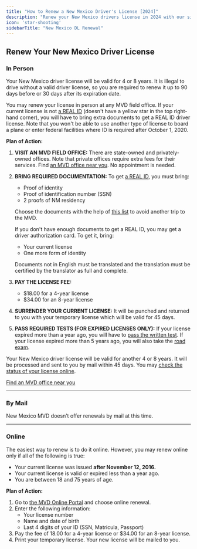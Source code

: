 ```yaml
---
title: "How to Renew a New Mexico Driver's License [2024]"
description: "Renew your New Mexico drivers license in 2024 with our simple, step-by-step guide. Find all the necessary requirements, forms, fees, and online renewal options to ensure a hassle-free experience. Stay legal and avoid fines - start your renewal process now!"
icon: 'star-shooting'
sidebarTitle: "New Mexico DL Renewal"
---
```


## Renew Your New Mexico Driver License

### In Person

Your New Mexico driver license will be valid for 4 or 8 years. It is illegal to drive without a valid driver license, so you are required to renew it up to 90 days before or 30 days after its expiration date.

You may renew your license in person at any MVD field office. If your current license is not [a REAL ID](http://www.mvd.newmexico.gov/real-id-information.aspx) (doesn't have a yellow star in the top right-hand corner), you will have to bring extra documents to get a REAL ID driver license. Note that you won't be able to use another type of license to board a plane or enter federal facilities where ID is required after October 1, 2020.

**Plan of Action:**
1. **VISIT AN MVD FIELD OFFICE:** There are state-owned and privately-owned offices. Note that private offices require extra fees for their services. Find [an MVD office near you](https://driving-tests.org/dmv-near-me/). No appointment is needed.
2. **BRING REQUIRED DOCUMENTATION:** To get [a REAL ID](http://www.mvd.newmexico.gov/real-id-information.aspx), you must bring:
   - Proof of identity
   - Proof of identification number (SSN)
   - 2 proofs of NM residency

   Choose the documents with the help of [this list](http://www.mvd.newmexico.gov/realid-acceptable-docs7-25-18.pdf) to avoid another trip to the MVD.

   If you don't have enough documents to get a REAL ID, you may get a driver authorization card. To get it, bring:
   - Your current license
   - One more form of identity

   Documents not in English must be translated and the translation must be certified by the translator as full and complete.
3. **PAY THE LICENSE FEE:**
   - $18.00 for a 4-year license
   - $34.00 for an 8-year license
4. **SURRENDER YOUR CURRENT LICENSE:** It will be punched and returned to you with your temporary license which will be valid for 45 days.
5. **PASS REQUIRED TESTS (FOR EXPIRED LICENSES ONLY):** If your license expired more than a year ago, you will have to [pass the written test](#dmv-knowledge-test). If your license expired more than 5 years ago, you will also take the [road exam](#dmv-driving-test).

Your New Mexico driver license will be valid for another 4 or 8 years. It will be processed and sent to you by mail within 45 days. You may [check the status of your license online](https://eservices.mvd.newmexico.gov/eTapestry/_/#2).

[Find an MVD office near you](https://driving-tests.org/dmv-near-me/)

---

### By Mail

New Mexico MVD doesn’t offer renewals by mail at this time.

---

### Online

The easiest way to renew is to do it online. However, you may renew online only if all of the following is true:
- Your current license was issued **after November 12, 2016.**
- Your current license is valid or expired less than a year ago.
- You are between 18 and 75 years of age.

**Plan of Action:**
1. Go to [the MVD Online Portal](https://eservices.mvd.newmexico.gov/eTapestry/_/) and choose online renewal.
2. Enter the following information:
   - Your license number
   - Name and date of birth
   - Last 4 digits of your ID (SSN, Matricula, Passport)
3. Pay the fee of 18.00 for a 4-year license or $34.00 for an 8-year license.
4. Print your temporary license. Your new license will be mailed to you.